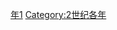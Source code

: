 {{Catnav|頁面分類|历史|歷史時代|年|2世纪各年}}
{{Commons category|131}}

[[Category:130年代|年1]]
[[Category:2世纪各年|Category:2世纪各年]]
